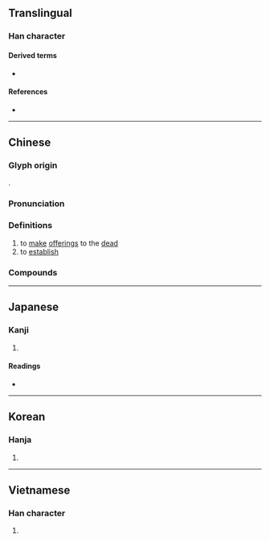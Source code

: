 {{character info/new}}
==Translingual==

===Han character===
{{Han char|rn=37|rad=大|as=09|sn=12|four=80430|canj=TWK|ids=⿱酋大}}

====Derived terms====
* {{l|mul|鄭}}

====References====
* {{Han ref|kx=0253.050|dkj=05960|dj=0514.300|hdz=10546.060|uh=5960|ud=22880|bh=B3FE|bd=46078}}

----

==Chinese==
{{zh-forms}}

===Glyph origin===
{{Han etym}}
{{Han compound|酋|丌|t1=wine|t2=table|ls=ic}}.

===Pronunciation===
{{zh-pron
|m=diàn
|c=din6
|mn=tiān
|mc=y
|oc=y
|cat=v
}}

===Definitions===
{{zh-hanzi}}

# to [[make]] [[offering]]s to the [[dead]]
# to [[establish]]

===Compounds===
{{zh-der|奠定|弔奠|供奠|奠安|奠雁|奠都|奠立|奠地|家奠|奠酹|奠酒|奠敬|奠基|奠儀|祭奠|澆奠|祖奠|拜奠|設奠|遣奠|饋奠|路奠}}

----

==Japanese==

===Kanji===
{{ja-kanji|grade=|rs=大09}}

# {{defn|lang=ja|sort=大09}}

====Readings====
* {{ja-readings|on=[[てん]] (ten), [[でん]] (den), [[てい]] (tei)|kun=[[まつる]] (matsuru), [[さだめる]] (sadameru)}}

----

==Korean==

===Hanja===
{{ko-hanja|hangeul=전|rv=jeon|mr=chŏn}}

# {{defn|lang=ko|sort=大09}}

----

==Vietnamese==

===Han character===
{{vi-hantu|[[điện]]|rs=大09}}

# {{defn|lang=vi|sort=大09}}